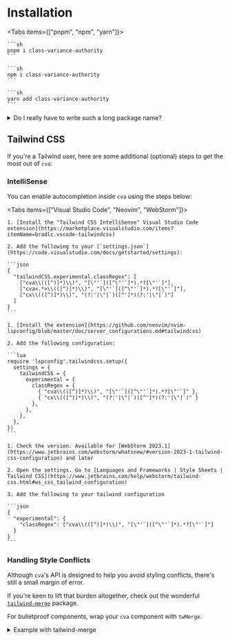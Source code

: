
# Installation

<Tabs items={["pnpm", "npm", "yarn"]}>
  <Tab>

    ```sh
    pnpm i class-variance-authority
    ```

  </Tab>
  <Tab>

    ```sh
    npm i class-variance-authority
    ```

  </Tab>
  <Tab>
  
    ```sh
    yarn add class-variance-authority
    ```
  
  </Tab>
</Tabs>

<details>

<summary>Do I really have to write such a long package name?</summary>

Unfortunately, for a little bit longer, yes. Originally, the plan was to publish the package as `cva`, but this name [was taken and marked as a "placeholder"](https://www.npmjs.com/package/cva).

On 2022/02/16, GitHub transferred NPM ownership of `cva` to [Joe Bell](https://joebell.co.uk/twitter). This shorter name will be used from v1 onwards.

In the meantime, you can always alias the package for your convenience…

1. Alias the package with [`npm install`](https://docs.npmjs.com/cli/v6/commands/npm-install)

   ```sh
   npm i cva@npm:class-variance-authority
   ```

2. Then import like so:

   ```ts
   import { cva } from "cva";

   // …
   ```

</details>

## Tailwind CSS

If you're a Tailwind user, here are some additional (optional) steps to get the most out of `cva`:

### IntelliSense

You can enable autocompletion inside `cva` using the steps below:

<Tabs items={["Visual Studio Code", "Neovim", "WebStorm"]}>
  <Tab>

    1. [Install the "Tailwind CSS IntelliSense" Visual Studio Code extension](https://marketplace.visualstudio.com/items?itemName=bradlc.vscode-tailwindcss)

    2. Add the following to your [`settings.json`](https://code.visualstudio.com/docs/getstarted/settings):

    ```json
    {
      "tailwindCSS.experimental.classRegex": [
        ["cva\\(([^)]*)\\)", "[\"'`]([^\"'`]*).*?[\"'`]"],
        ["cva<.*>\\(([^)]*)\\)", "[\"'`]([^\"'`]*).*?[\"'`]"],
        ["cx\\(([^)]*)\\)", "(?:'|\"|`)([^']*)(?:'|\"|`)"]
      ]
    }
    ```

  </Tab>
  <Tab>

    1. [Install the extension](https://github.com/neovim/nvim-lspconfig/blob/master/doc/server_configurations.md#tailwindcss)

    2. Add the following configuration:

    ```lua
    require 'lspconfig'.tailwindcss.setup({
      settings = {
        tailwindCSS = {
          experimental = {
            classRegex = {
              { "cva\\(([^)]*)\\)", "[\"'`]([^\"'`]*).*?[\"'`]" },
              { "cx\\(([^)]*)\\)", "(?:'|\"|`)([^']*)(?:'|\"|`)" }
            },
          },
        },
      },
    })
    ```

  </Tab>
  <Tab>

    1. Check the version. Available for [WebStorm 2023.1](https://www.jetbrains.com/webstorm/whatsnew/#version-2023-1-tailwind-css-configuration) and later

    2. Open the settings. Go to [Languages and Frameworks | Style Sheets | Tailwind CSS](https://www.jetbrains.com/help/webstorm/tailwind-css.html#ws_css_tailwind_configuration)

    3. Add the following to your tailwind configuration

    ```json
    {
      "experimental": {
        "classRegex": ["cva\\(([^)]*)\\)", "[\"'`]([^\"'`]*).*?[\"'`]"]
      }
    }
    ```

  </Tab>
</Tabs>

### Handling Style Conflicts

Although `cva`'s API is designed to help you avoid styling conflicts, there's still a small margin of error.

If you're keen to lift that burden altogether, check out the wonderful [`tailwind-merge`](https://github.com/dcastil/tailwind-merge) package.

For bulletproof components, wrap your `cva` component with `twMerge`.

<details>

<summary>Example with tailwind-merge</summary>

```ts
import { cva, type VariantProps } from "class-variance-authority";
import { twMerge } from "tailwind-merge";

const buttonVariants = cva(["your", "base", "classes"], {
  variants: {
    intent: {
      primary: ["your", "primary", "classes"],
    },
  },
  defaultVariants: {
    intent: "primary",
  },
});

export interface ButtonVariants extends VariantProps<typeof buttonVariants> {}

export const button = (variants: ButtonVariants) =>
  twMerge(buttonVariants(variants));
```

</details>
